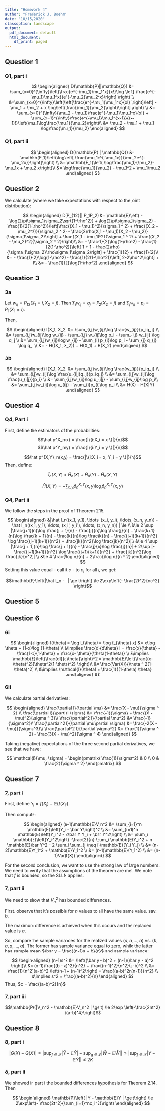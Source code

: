 ```yaml
---
title: "Homework 4"
author: "Frederick J. Boehm"
date: "10/15/2020"
classoption: landscape
output:
  pdf_document: default
  html_document:
    df_print: paged
---
```


## Question 1


### Q1, part i

$$
\begin{aligned}
D(\mathbb{P}||\mathbb{Q}) &= \sum_{x=0}^{\infty}\left(\frac{e^{-\mu_1}\mu_1^x}{x!}\log \left[ \frac{e^{-\mu_1}\mu_1^x}{e^{-\mu_2}\mu_2^x}\right] \right) \\
&=\sum_{x=0}^{\infty}\left(\left[\frac{e^{-\mu_1}\mu_1^x}{x!} \right]\left[ -\mu_1 + \mu_2 + x \log\left(\frac{\mu_1}{\mu_2}\right)\right] \right) \\
&= \sum_{x=0}^{\infty}(\mu_2 - \mu_1)\frac{e^{-\mu_1}\mu_1^x}{x!} + \sum_{x=1}^{\infty}\frac{e^{-\mu_1}\mu_1^{x-1}}{(x-1)!}\left(\mu_1\log\frac{\mu_1}{\mu_2}\right)\\
&= \mu_2 - \mu_1 + \mu_1 \log\frac{\mu_1}{\mu_2}
\end{aligned}
$$

### Q1, part ii

$$
\begin{aligned}
D(\mathbb{P}|| \mathbb{Q}) &= \mathbb{E_1}\left(\log\left[ \frac{\mu_1e^{-\mu_1x}}{\mu_2e^{-\mu_2x}}\right]\right) \\
&= \mathbb{E_1}\left( \log\frac{\mu_1}{\mu_2}- \mu_1x + \mu_2 x\right)\\
&= \log\frac{\mu_1}{\mu_2} - \mu_1^2 + \mu_1\mu_2
\end{aligned}
$$


## Question 2

We calculate (where we take expectations with respect to the joint distribution):

$$
\begin{aligned}
D(P_{12}|| P_1P_2) &= \mathbb{E}\left( - \log(2\pi\sigma_1\sigma_2\sqrt{1-\rho^2}) + \log(2\pi\sigma_1\sigma_2)  -\frac{1}{2(1-\rho^2)}\left[\frac{(X_1 - \mu_1)^2}{\sigma_1 ^ 2} + \frac{(X_2 - \mu_2^2)}{\sigma_2 ^ 2} - \frac{2\rho(X_1 - \mu_1)(X_2 - \mu_2)}{\sigma_1\sigma_2}\right] + \frac{(X_1 - \mu_1)^2}{\sigma_1 ^ 2} + \frac{(X_2 - \mu_2)^2}{\sigma_2 ^ 2}\right)\\
&= - \frac{1}{2}\log(1-\rho^2) - \frac{1}{2(1-\rho^2)}\left[ 1 + 1 - \frac{2\rho}{\sigma_1\sigma_2}\rho\sigma_1\sigma_2\right] + \frac{1}{2} + \frac{1}{2}\\
&= - \frac{1}{2}\log(1-\rho^2) - \frac{1}{2(1-\rho^2)}\left[ 2-2\rho^2\right] + 1\\
&= - \frac{1}{2}\log(1-\rho^2)
\end{aligned}
$$



## Question 3

### 3a

Let $w_{ij} = P_{12}(X_1 = i, X_2 = j)$. Then $\sum_iw_{ij} = q_j = P_{2}(X_2 = j)$ and $\sum_j w_{ij} = p_i = P_1(X_1 = i)$.

Then, 

$$
\begin{aligned}
I(X_1, X_2) &= \sum_{i,j}w_{ij}\log \frac{w_{ij}}{p_iq_j} \\
&= \sum_{i,j}w_{ij}\log w_{ij} - \sum_{i,j} w_{ij}\log p_i - \sum_{i,j} w_{ij} \log q_j \\
&= \sum_{i,j}w_{ij}\log w_{ij} - \sum_{i} p_{i}\log p_i - \sum_{j} q_{j} \log q_j \\
&= - H((X_1, X_2)) + H(X_1) + H(X_2)
\end{aligned}
$$


### 3b

$$
\begin{aligned}
I(X_1, X_2) &= \sum_{i,j}w_{ij}\log \frac{w_{ij}}{p_iq_j} \\
&= \sum_{i,j}w_{ij}\log \frac{u_{i|j}q_j}{p_iq_j} \\
&= \sum_{i,j}w_{ij}\log \frac{u_{i|j}}{p_i} \\
&= \sum_{i,j}w_{ij}\log u_{i|j} - \sum_{i,j}w_{ij}\log p_i\\
&= \sum_{i,j}w_{ij}\log u_{i|j} - \sum_{i}p_{i}\log p_i \\
&= H(X) - H(X|Y)
\end{aligned}
$$


## Question 4

### Q4, Part i
First, define the estimators of the probabilities:

$$\hat p^X_n(x) = \frac{|\{i:X_i = x \}|}{n}$$
$$\hat p^Y_n(y) = \frac{|\{i:Y_i = y \}|}{n}$$

$$\hat p^{X,Y}_n(x,y) = \frac{|\{i:X_i = x, Y_i = y \}|}{n}$$
Then, define:

$$\hat I_n(X, Y) = \hat H_n(X) + \hat H_n(Y) - \hat H_n(X, Y)$$

$$\hat H(X, Y) = - \sum_{x, y}\hat p_n^{X, Y}(x,y)\log \hat p_n^{X, Y}(x,y)$$





### Q4, Part ii


We follow the steps in the proof of Theorem 2.15.

$$
\begin{aligned}
&|\hat I_n((x_1, y_1), \ldots, (x_i, y_i), \ldots, (x_n, y_n)) - \hat I_n((x_1, y_1), \ldots, (x_i', y_i'), \ldots, (x_n, y_n)) | \le \\
&\le 2 \sup |\frac{j+1}{n}\log \frac{j + 1}{n} - \frac{j}{n}\log \frac{j}{n} + \frac{k+1}{n}\log \frac{k + 1}{n} - \frac{k}{n}\log \frac{k}{n} - \frac{(j+1)(k+1)}{n^2} \log \frac{(j+1)(k+1)}{n^2} + \frac{jk}{n^2}\log \frac{jk}{n^2}|\\
&\le 4 \sup |\frac{j + 1}{n}\log \frac{j + 1}{n} - \frac{j}{n}\log \frac{j}{n}| + 2\sup |- \frac{(j+1)(k+1)}{n^2} \log \frac{(j+1)(k+1)}{n^2} + \frac{jk}{n^2}\log \frac{jk}{n^2}| \\
&\le 4 \frac{\log n}{n} +  2\frac{\log n}{n ^ 2}
\end{aligned}
$$
Setting this value equal - call it $c$ - to $c_i$ for all $i$, we get:

$$\mathbb{P}\left(|\hat I_n - I | \ge t\right) \le 2\exp\left(- \frac{2t^2}{nc^2} \right)$$



## Question 5





## Question 6

### 6i

$$
\begin{aligned}
l(\theta) = \log L(\theta) = \log f_{\theta}(x) &= x\log \theta + (1-x)\log (1-\theta) \\
&\implies \frac{d}{d\theta} l = \frac{x}{\theta} - \frac{1-x}{1-\theta} = \frac{x- \theta}{\theta(1-\theta)} \\
&\implies \mathbb{E}\left(\frac{dl}{d\theta}\right)^2 = \mathbb{E}\left(\frac{(x-\theta)^2}{\theta^2(1-\theta)^2} \right)\\
&= \frac{Var(X)}{\theta ^ 2(1-\theta)^2} \\
&\implies \mathcal{I}(\theta) = \frac{1}{(1-\theta) \theta}
\end{aligned}
$$

### 6ii

We calculate partial derivatives:

$$
\begin{aligned}
\frac{\partial l}{\partial \mu} &= \frac{X - \mu}{\sigma ^ 2} \\
\frac{\partial l}{\partial \sigma} &= \frac{-1}{\sigma} + \frac{(X - \mu)^2}{\sigma ^ 3}\\
\frac{\partial^2 l}{\partial \mu^2} &= \frac{-1}{\sigma^2}\\
\frac{\partial^2 l}{\partial \mu\partial \sigma} &= \frac{-2(X - \mu)}{\sigma^3}\\
\frac{\partial^2 l}{\partial \sigma^2} &= \frac{1}{\sigma ^ 2} - \frac{3(X - \mu)^2}{\sigma ^ 4}
\end{aligned}
$$

Taking (negative) expectations of the three second partial derivatives, we see that we have:

$$
\mathcal{I}(\mu, \sigma) = \begin{pmatrix}
\frac{1}{\sigma^2} & 0 \\
0 & \frac{2}{\sigma ^ 2} 
\end{pmatrix}
$$



## Question 7

### 7, part i

First, define $Y_i = f(X_i) - \mathbb{E}(f(X_i))$.

Then compute:

$$
\begin{aligned}
(n-1)\mathbb{E}V_n^2 &= \sum_{i=1}^n \mathbb{E}\left(Y_i - \bar Y\right)^2 \\
&= \sum_{i=1}^n \mathbb{E}\left(Y_i^2 - 2\bar Y Y_i + \bar Y^2\right) \\
&= \sum_i \mathbb{E}\left(Y_i^2\right) -\frac{2}{n} \sum_i \mathbb{E}Y_i^2 + n \mathbb{E}\bar Y^2 - 2 \sum_i \sum_{j \neq i}\mathbb{E}(Y_i Y_j) \\
&= (n-2)\mathbb{E}Y_1^2 + \mathbb{E}Y_1^2 \\
&= (n-1)\mathbb{E}(Y_1^2) \\
&= (n-1)Var(f(X))
\end{aligned}
$$

For the second conclusion, we want to use the strong law of large numbers. We need to verify that 
the assumptions of the theorem are met. We note that $f$ is bounded, so the SLLN applies.





### 7, part ii

We need to show that $V_n^2$ has bounded differences.

First, observe that it's possible for $n$ values to all have the same value, say, $b$. 

The maximum difference is achieved when this occurs and the replaced value is $a$. 

So, compare the sample variances for the realized values $(a, a, \ldots, a)$ vs. $(b, a, a, \ldots, a)$. The former has sample variance equal to zero, while the latter has sample mean $\bar y = \frac{(n-1)a + b}{n}$ and sample variance:

$$
\begin{aligned}
(n-1)s^2 &= \left((\bar y - b)^2 + (n-1)(\bar y - a)^2 \right)\\
&= (n-1)\frac{(b - a)^2}{n^2} +  \frac{(n-1)^2}{n^2}(a-b)^2 \\
&= \frac{1}{n^2}(a-b)^2 \left(n-1 + (n-1)^2\right) = \frac{(a-b)^2n(n-1)}{n^2} \\
&\implies s^2 = \frac{(a-b)^2}{n}
\end{aligned}
$$
Thus, $c = \frac{(a-b)^2}{n}$.


### 7, part iii

$$\mathbb{P}(|V_n^2 - \mathbb{E}V_n^2 | \ge t) \le 2\exp \left(-\frac{2nt^2}{(a-b)^4}\right)$$

## Question 8

### 8, part i

$$
|G(X) - G(X')| = \lvert\sup_{f \in \mathcal{F}}|\bar Y - \mathbb{E}\bar Y| - \sup_{g \in \mathcal{F}}|\bar W - \mathbb{E}\bar W|\rvert \le |\sup_{f\in\mathcal{F}}|Y - \mathbb{E}\bar Y|| \le 2K
$$


### 8, part ii

We showed in part i the bounded differences hypothesis for Theorem 2.14. 
Then 


$$
\begin{aligned}
\mathbb{P}\left( |Y - \mathbb{E}Y | \ge t\right) \le 2\exp\left(- \frac{2t^2}{\sum_{i=1}^nc_i^2}\right)
\end{aligned}
$$


